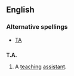 ==English==

===Alternative spellings===
*[[TA]]

==={{initialism}}===
'''T.A.'''

# {{pos n}} A [[teach]]ing [[assistant]].